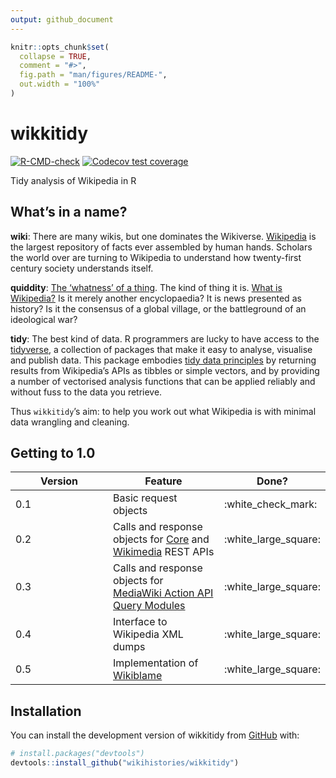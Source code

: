 ```yaml
---
output: github_document
---
```


<!-- README.md is generated from README.Rmd. Please edit that file -->

```r
knitr::opts_chunk$set(
  collapse = TRUE,
  comment = "#>",
  fig.path = "man/figures/README-",
  out.width = "100%"
)
```

# wikkitidy

<!-- badges: start -->
[![R-CMD-check](https://github.com/wikihistories/wikkitidy/actions/workflows/R-CMD-check.yaml/badge.svg)](https://github.com/wikihistories/wikkitidy/actions/workflows/R-CMD-check.yaml)
[![Codecov test coverage](https://codecov.io/gh/wikihistories/wikkitidy/branch/main/graph/badge.svg)](https://app.codecov.io/gh/wikihistories/wikkitidy?branch=main)
<!-- badges: end -->

Tidy analysis of Wikipedia in R

## What's in a name?

**wiki**: There are many wikis, but one dominates the Wikiverse. [Wikipedia](https://wikipedia.org) is the largest repository of facts ever assembled by human hands. Scholars the world over are turning to Wikipedia to understand how twenty-first century society understands itself.

**quiddity**: [The 'whatness' of a thing](https://wikipedia.org/wiki/Quiddity). The kind of thing it is. [What is Wikipedia?](https://wikipedia.org/wiki/WP:NOT) Is it merely another encyclopaedia? It is news presented as history? Is it the consensus of a global village, or the battleground of an ideological war?

**tidy**: The best kind of data. R programmers are lucky to have access to the [tidyverse](https://joss.theoj.org/papers/10.21105/joss.01686), a collection of packages that make it easy to analyse, visualise and publish data. This package embodies [tidy data principles](https://www.jstatsoft.org/article/view/v059i10) by returning results from Wikipedia's APIs as tibbles or simple vectors, and by providing a number of vectorised analysis functions that can be applied reliably and without fuss to the data you retrieve.

Thus `wikkitidy`'s aim: to help you work out what Wikipedia is with minimal data wrangling and cleaning. 

## Getting to 1.0

| Version | Feature | Done? |
| ------- | ------- | --- |
| 0.1 | Basic request objects | :white_check_mark: |
| 0.2 | Calls and response objects for [Core](https://www.mediawiki.org/wiki/API:REST_API) and [Wikimedia](https://www.mediawiki.org/wiki/Wikimedia_REST_API) REST APIs | :white_large_square: |
| 0.3 | Calls and response objects for [MediaWiki Action API Query Modules](https://www.mediawiki.org/wiki/API:Query) | :white_large_square: |
| 0.4 | Interface to Wikipedia XML dumps | :white_large_square: |
| 0.5 | Implementation of [Wikiblame](https://github.com/FlominatorTM/wikiblame) | :white_large_square: |


## Installation

You can install the development version of wikkitidy from [GitHub](https://github.com/) with:

``` r
# install.packages("devtools")
devtools::install_github("wikihistories/wikkitidy")
```
